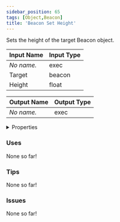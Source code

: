 ```yaml
---
sidebar_position: 65
tags: [Object,Beacon]
title: 'Beacon Set Height'
---
```


Sets the height of the target Beacon object.






<EsbSvg />

| Input Name | Input Type |
|-----------|-----------|
| *No name.* | exec |
| Target | beacon |
| Height | float |

| Output Name | Output Type |
|-----------|-----------|
| *No name.* | exec |


<details>
  <summary>Properties</summary>
  <div>
    <div>
    <table>
      <thead>
        <tr>
          <th>Is beta required?</th>
          <th>❌</th>
        </tr>
        <tr>
          <th>Is this chip a trolling risk?</th>
          <th>❌</th>
        </tr>
        <tr>
          <th>Is this chip a role assignment risk?</th>
          <th>❌</th>
        </tr>
        <tr>
          <th>Chip UUID</th>
          <th>a93f6c3f-232a-470a-9f01-f1b591200ad7</th>
        </tr>
      </thead>
    </table>
    </div>
  </div>
</details>

### Uses

None so far!

### Tips

None so far!

### Issues

None so far!